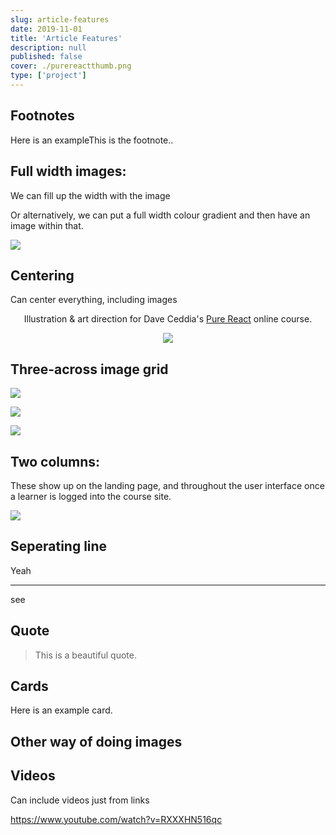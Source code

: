 ```yaml
---
slug: article-features
date: 2019-11-01
title: 'Article Features'
description: null
published: false
cover: ./purereactthumb.png
type: ['project']
---
```


## Footnotes

Here is an example<Footnote idName={1}>This is the footnote.</Footnote>.

## Full width images:

We can fill up the width with the image

<FullWidthImage src="https://res.cloudinary.com/dg3gyk0gu/image/upload/c_scale,w_1800/v1589145525/maggieappleton.com/pure-react/Cover.png" />

Or alternatively, we can put a full width colour gradient and then have an image within that.

<FullWidth bgColor="linear-gradient(#09AFFD, #2F70E4)" >

<Image src="https://res.cloudinary.com/dg3gyk0gu/image/upload/c_scale,w_1000/v1589145523/maggieappleton.com/pure-react/Plant_Header.png" />

</FullWidth>

## Centering

Can center everything, including images

<Center>

Illustration & art direction for Dave Ceddia's <a noTip href="https://purereact.com/">Pure React</a> online course.

<Image src="https://res.cloudinary.com/dg3gyk0gu/image/upload/c_scale,w_100/v1589145522/maggieappleton.com/pure-react/PR_LogoLarge_2x.png" />

</Center>

## Three-across image grid

<ThreeImageGrid>

![](https://res.cloudinary.com/dg3gyk0gu/image/upload/c_scale,w_260/v1589237755/maggieappleton.com/pure-react/PureRectMod_6_2x.png)

![](https://res.cloudinary.com/dg3gyk0gu/image/upload/c_scale,w_260/v1589237755/maggieappleton.com/pure-react/PureRectMod_4_2x.png)

![](https://res.cloudinary.com/dg3gyk0gu/image/upload/c_scale,w_260/v1589237755/maggieappleton.com/pure-react/PureRectMod_7_2x.png)

</ThreeImageGrid>

## Two columns:

<TwoCol GridColCount="1fr 2fr">

These show up on the landing page, and throughout the user interface once a learner is logged into the course site.

![](https://res.cloudinary.com/dg3gyk0gu/image/upload/v1589145522/maggieappleton.com/pure-react/PureReact_ModuleUI.png)

</TwoCol>


## Seperating line

Yeah

---

see

## Quote

> This is a beautiful quote.

## Cards

<SimpleCard maxWidth="800px">

Here is an example card.

</SimpleCard>

## Other way of doing images

<a noTip href="https://egghead.io/courses/get-started-with-gatsby"><ImageFrame width="90%" alt="Course illustration of set of React-themed moving boxes and a road sign for Gatsby" src="https://og-image-egghead-course.now.sh/get-started-with-gatsby" /></a>

<ImageFrame src="https://res.cloudinary.com/dg3gyk0gu/image/upload/v1590959288/maggieappleton.com/notes/roam-garden/linkcapture.gif" />

## Videos

Can include videos just from links 

https://www.youtube.com/watch?v=RXXXHN516qc